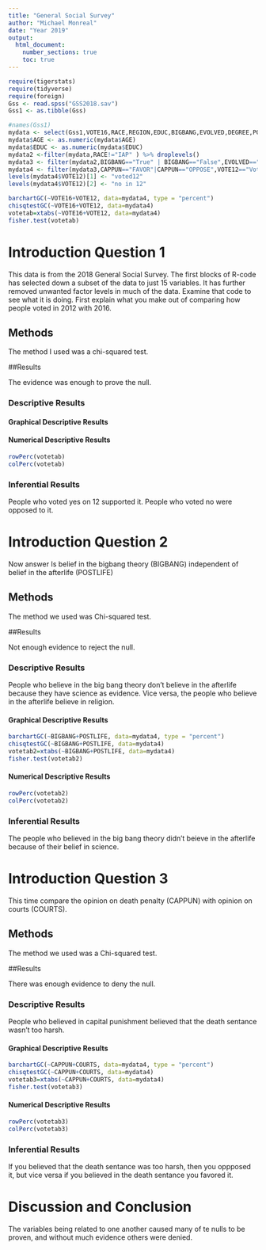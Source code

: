 ```yaml
---
title: "General Social Survey"
author: "Michael Monreal"
date: "Year 2019"
output: 
  html_document:
    number_sections: true
    toc: true
---
```



```r
require(tigerstats)
require(tidyverse)
require(foreign)
Gss <- read.spss("GSS2018.sav")
Gss1 <- as.tibble(Gss)
```

```r
#names(Gss1)
mydata <- select(Gss1,VOTE16,RACE,REGION,EDUC,BIGBANG,EVOLVED,DEGREE,POSTLIFE,AGE,OWNGUN,CAPPUN,COURTS,POLVIEWS,VOTE12,GOD)
mydata$AGE <- as.numeric(mydata$AGE)
mydata$EDUC <- as.numeric(mydata$EDUC)
mydata2 <-filter(mydata,RACE!="IAP" ) %>% droplevels()
mydata3 <- filter(mydata2,BIGBANG=="True" | BIGBANG=="False",EVOLVED=="True"|EVOLVED=="False",POSTLIFE=="YES"|POSTLIFE=="NO",OWNGUN=="YES"|OWNGUN=="NO",COURTS=="TOO HARSH"|COURTS=="NOT HARSH ENOUGH"|COURTS=="ABOUT RIGHT") %>% droplevels()
mydata4 <- filter(mydata3,CAPPUN=="FAVOR"|CAPPUN=="OPPOSE",VOTE12=="Voted"|VOTE12=="Did not vote",VOTE16=="Voted"|VOTE16=="Did not vote") %>% droplevels()
levels(mydata4$VOTE12)[1] <- "voted12"
levels(mydata4$VOTE12)[2] <- "no in 12"

```


```r
barchartGC(~VOTE16+VOTE12, data=mydata4, type = "percent") 
chisqtestGC(~VOTE16+VOTE12, data=mydata4)
votetab=xtabs(~VOTE16+VOTE12, data=mydata4)
fisher.test(votetab)
```

# Introduction Question 1

<!--In this section you explain what you are trying to show.  Where did the data come from?  What is the research or other question you are trying to answer?!-->

This data is from the 2018 General Social Survey. The first blocks of R-code has selected down a subset of the data to just 15 variables. It has further removed unwanted factor levels in much of the data. Examine that code to see what it is doing. First explain what you make out of comparing how people voted in 2012 with 2016.


## Methods

<!--Decide on your methods:  use "variable analysis" or other appropriate descriptors.  Make sure to choose at least one graphical method and at least one numerical method.!-->
The method I used was a chi-squared test.

##Results

<!--Divide this section into two sub-sections:  One for your descriptive  results and one for your inferential results.!-->
The evidence was enough to prove the null.
  
### Descriptive Results

#### Graphical Descriptive Results

<!--Graphical results here.  Make sure to show your code.  Provide appropriate labels for axes, giving units if possible, and provide a good title for the graph, too.  Use the graphical results to describe the patterns if any that exist in the data as focused toward the research question!-->

#### Numerical Descriptive Results

<!--Numerical results go here. Use the numerical results to describe the patterns if any that exist in the data as focused toward the research question!-->
```r
rowPerc(votetab)
colPerc(votetab)
```

### Inferential Results

<!--State hypothesis clearly.  Make sure your discussion of the inferential test covers all the aspects that the test output produces, such as test statistic, p-value etc.  Make a decision about the null hypothesis, explain the assumptions on which the selected test/procedure was based, and why the chosen procedure satisfys the assumptions and is appropriate to answer the research question!-->
People who voted yes on 12 supported it. People who voted no were opposed to it.
   
# Introduction Question 2

<!--In this section you explain what you are trying to show.  Where did the data come from?  What is the research or other question you are trying to answer?!-->

Now answer Is belief in the bigbang theory (BIGBANG) independent of belief in the afterlife (POSTLIFE)

## Methods

<!--Decide on your methods:  use "variable analysis" or other appropriate descriptors.  Make sure to choose at least one graphical method and at least one numerical method.!-->
The method we used was Chi-squared test.

##Results

<!--Divide this section into two sub-sections:  One for your descriptive  results and one for your inferential results.!-->
Not enough evidence to reject the null.

### Descriptive Results
People who believe in the big bang theory don't believe in the afterlife because they have science as evidence. Vice versa, the people who believe in the afterlife believe in religion.

#### Graphical Descriptive Results
```r
barchartGC(~BIGBANG+POSTLIFE, data=mydata4, type = "percent") 
chisqtestGC(~BIGBANG+POSTLIFE, data=mydata4)
votetab2=xtabs(~BIGBANG+POSTLIFE, data=mydata4)
fisher.test(votetab2)
```
#### Numerical Descriptive Results

<!--Numerical results go here. Use the numerical results to describe the patterns if any that exist in the data as focused toward the research question!-->
```r
rowPerc(votetab2)
colPerc(votetab2)
```

### Inferential Results

<!--State hypothesis clearly.  Make sure your discussion of the inferential test covers all the aspects that the test output produces, such as test statistic, p-value etc.  Make a decision about the null hypothesis, explain the assumptions on which the selected test/procedure was based, and why the chosen procedure satisfys the assumptions and is appropriate to answer the research question!-->
The people who believed in the big bang theory didn't beieve in the afterlife because of their belief in science.

# Introduction Question 3

<!--In this section you explain what you are trying to show.  Where did the data come from?  What is the research or other question you are trying to answer?!-->

This time compare the opinion on death penalty (CAPPUN) with opinion on courts (COURTS).

## Methods

<!--Decide on your methods:  use "variable analysis" or other appropriate descriptors.  Make sure to choose at least one graphical method and at least one numerical method.!-->
The method we used was a Chi-squared test.
   
##Results

<!--Divide this section into two sub-sections:  One for your descriptive  results and one for your inferential results.!-->
There was enough evidence to deny the null.
   
### Descriptive Results
People who believed in capital punishment believed that the death sentance wasn't too harsh.
   
#### Graphical Descriptive Results

```r
barchartGC(~CAPPUN+COURTS, data=mydata4, type = "percent") 
chisqtestGC(~CAPPUN+COURTS, data=mydata4)
votetab3=xtabs(~CAPPUN+COURTS, data=mydata4)
fisher.test(votetab3)
```

#### Numerical Descriptive Results

<!--Numerical results go here. Use the numerical results to describe the patterns if any that exist in the data as focused toward the research question!-->
```r
rowPerc(votetab3)
colPerc(votetab3)
```

### Inferential Results

<!--State hypothesis clearly.  Make sure your discussion of the inferential test covers all the aspects that the test output produces, such as test statistic, p-value etc.  Make a decision about the null hypothesis, explain the assumptions on which the selected test/procedure was based, and why the chosen procedure satisfys the assumptions and is appropriate to answer the research question!-->
If you believed that the death sentance was too harsh, then you oppposed it, but vice versa if you believed in the death sentance you favored it.

# Discussion and Conclusion

<!--Discussion and conclusion here.  If you found a relationship be sure to consider whether the relationship occurs because one of the variavbles causes the other, or whether they perhasps are related for some other reason.  Watch the chapter 6 videos from the GeorgeTown videos collection.!-->
The variables being related to one another caused many of te nulls to be proven, and without much evidence others were denied.
